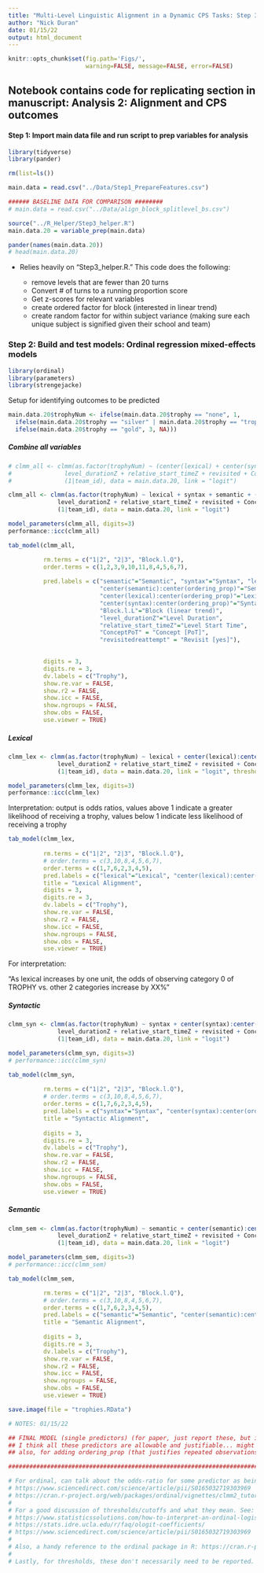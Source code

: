 ```yaml
---
title: "Multi-Level Linguistic Alignment in a Dynamic CPS Tasks: Step 3 Model 2: Trophies"
author: "Nick Duran"
date: 01/15/22
output: html_document
---
```


```r
knitr::opts_chunk$set(fig.path='Figs/',
                      warning=FALSE, message=FALSE, error=FALSE)
```

## Notebook contains code for replicating section in manuscript: Analysis 2: Alignment and CPS outcomes

#### Step 1: Import main data file and run script to prep variables for analysis

```r
library(tidyverse)
library(pander)

rm(list=ls())
```

```r
main.data = read.csv("../Data/Step1_PrepareFeatures.csv")

###### BASELINE DATA FOR COMPARISON ########
# main.data = read.csv("../Data/align_block_splitlevel_bs.csv")

source("../R_Helper/Step3_helper.R")
main.data.20 = variable_prep(main.data)

pander(names(main.data.20))
# head(main.data.20)
```

* Relies heavily on "Step3_helper.R." This code does the following:

  * remove levels that are fewer than 20 turns
  * Convert # of turns to a running proportion score 
  * Get z-scores for relevant variables
  * create ordered factor for block (interested in linear trend)
  * create random factor for within subject variance (making sure each unique subject is signified given their school and team)

### Step 2: Build and test models: Ordinal regression mixed-effects models

```r
library(ordinal)
library(parameters) 
library(strengejacke)
```

Setup for identifying outcomes to be predicted

```r
main.data.20$trophyNum <- ifelse(main.data.20$trophy == "none", 1, 
  ifelse(main.data.20$trophy == "silver" | main.data.20$trophy == "trophy", 2, 
  ifelse(main.data.20$trophy == "gold", 3, NA)))
```
<!-- # main.data.20$trophyBin <- ifelse(main.data.20$trophyNum > 0, 1, 0) -->
<!-- # main.data.20$trophyGoldOrSilver <- ifelse(main.data.20$trophy == "gold", 1, ifelse(main.data.20$trophy == "silver", 0, NA)) -->

##### Combine all variables

<!-- What is the rationale of running all three together? Doing them separately?  -->

<!-- From Dideriksen: "to assess whether the frequency of given grounding mechanisms was uniquely informative as to performance, we also built models including all grounding mechanisms as predictors. This corresponds to asking whether each predictor was still related to performance even when we already know the frequency of the other grounding mechanisms." -->

<!-- A model including all predictors showed that not all predictors maintained evidence of relation to performance. This indicates that not all grounding mechanisms contribute unique information to our understanding of effective conversational coordination. -->

```r
# clmm_all <- clmm(as.factor(trophyNum) ~ (center(lexical) + center(syntax) + center(semantic))*center(ordering_prop) + 
#               level_durationZ + relative_start_timeZ + revisited + Concept + Block.l + 
#               (1|team_id), data = main.data.20, link = "logit")

clmm_all <- clmm(as.factor(trophyNum) ~ lexical + syntax + semantic + (center(lexical) + center(syntax) + center(semantic)):center(ordering_prop) + 
              level_durationZ + relative_start_timeZ + revisited + Concept + Block.l + 
              (1|team_id), data = main.data.20, link = "logit")
```

```r
model_parameters(clmm_all, digits=3)
performance::icc(clmm_all)
```

```r
tab_model(clmm_all,

          rm.terms = c("1|2", "2|3", "Block.l.Q"),
          order.terms = c(1,2,3,9,10,11,8,4,5,6,7),
          
          pred.labels = c("semantic"="Semantic", "syntax"="Syntax", "lexical"="Lexical",
                          "center(semantic):center(ordering_prop)"="Semantic * Time",
                          "center(lexical):center(ordering_prop)"="Lexical * Time",
                          "center(syntax):center(ordering_prop)"="Syntactic * Time",                         
                          "Block.l.L"="Block (linear trend)",
                          "level_durationZ"="Level Duration",
                          "relative_start_timeZ"="Level Start Time",
                          "ConceptPoT" = "Concept [PoT]", 
                          "revisitedreattempt" = "Revisit [yes]"), 

          
          digits = 3,
          digits.re = 3,
          dv.labels = c("Trophy"),
          show.re.var = FALSE,
          show.r2 = FALSE,
          show.icc = FALSE,
          show.ngroups = FALSE,
          show.obs = FALSE,
          use.viewer = TRUE)
```

##### Lexical

<!-- https://cran.r-project.org/web/packages/ordinal/vignettes/clmm2_tutorial.pdf -->

```r
clmm_lex <- clmm(as.factor(trophyNum) ~ lexical + center(lexical):center(ordering_prop) + 
              level_durationZ + relative_start_timeZ + revisited + Concept + Block.l + 
              (1|team_id), data = main.data.20, link = "logit", threshold="flexible")
```

```r
model_parameters(clmm_lex, digits=3)
performance::icc(clmm_lex)
```

Interpretation: output is odds ratios, values above 1 indicate a greater likelihood of receiving a trophy, values below 1 indicate less likelihood of receiving a trophy 

```r
tab_model(clmm_lex,
          
          rm.terms = c("1|2", "2|3", "Block.l.Q"),
          # order.terms = c(3,10,8,4,5,6,7),
          order.terms = c(1,7,6,2,3,4,5),
          pred.labels = c("lexical"="Lexical", "center(lexical):center(ordering_prop)"="Lexical * Order", "Block.l.L"="Block (linear trend)", "level_durationZ"="Level duration", "relative_start_timeZ"="Level start time", "revisitedreattempt" = "Revisit [yes]",  "ConceptPoT" = "Concept [PoT]"),          
          title = "Lexical Alignment",
          digits = 3,
          digits.re = 3,
          dv.labels = c("Trophy"),
          show.re.var = FALSE,
          show.r2 = FALSE,
          show.icc = FALSE,
          show.ngroups = FALSE,
          show.obs = FALSE,
          use.viewer = TRUE)
```

For interpretation:

"As lexical increases by one unit, the odds of observing category 0 of TROPHY vs. other 2 categories increase by XX%"

##### Syntactic

```r
clmm_syn <- clmm(as.factor(trophyNum) ~ syntax + center(syntax):center(ordering_prop) +  
              level_durationZ + relative_start_timeZ + revisited + Concept + Block.l + 
              (1|team_id), data = main.data.20, link = "logit")
```

```r
model_parameters(clmm_syn, digits=3)
# performance::icc(clmm_syn)
```

```r
tab_model(clmm_syn,
          
          rm.terms = c("1|2", "2|3", "Block.l.Q"),
          # order.terms = c(3,10,8,4,5,6,7),
          order.terms = c(1,7,6,2,3,4,5),
          pred.labels = c("syntax"="Syntax", "center(syntax):center(ordering_prop)"="Syntax * Order", "Block.l.L"="Block (linear trend)", "level_durationZ"="Level duration", "relative_start_timeZ"="Level start time", "revisitedreattempt" = "Revisit [yes]",  "ConceptPoT" = "Concept [PoT]"),
          title = "Syntactic Alignment",
          
          digits = 3,
          digits.re = 3,
          dv.labels = c("Trophy"),
          show.re.var = FALSE,
          show.r2 = FALSE,
          show.icc = FALSE,
          show.ngroups = FALSE,
          show.obs = FALSE,
          use.viewer = TRUE)
```

##### Semantic

<!-- ## something to note with semantic is there are ~1700 rows/utterances that have NA values because one of the utterances must contain words not in the semantic space - does this get addressed anywhere in manuscript? -->
```r
clmm_sem <- clmm(as.factor(trophyNum) ~ semantic + center(semantic):center(ordering_prop) + 
              level_durationZ + relative_start_timeZ + revisited + Concept + Block.l + 
              (1|team_id), data = main.data.20, link = "logit")
```

```r
model_parameters(clmm_sem, digits=3)
# performance::icc(clmm_sem)
```

```r
tab_model(clmm_sem,

          rm.terms = c("1|2", "2|3", "Block.l.Q"),
          # order.terms = c(3,10,8,4,5,6,7),
          order.terms = c(1,7,6,2,3,4,5),
          pred.labels = c("semantic"="Semantic", "center(semantic):center(ordering_prop)"="Semantic * Order", "Block.l.L"="Block (linear trend)", "level_durationZ"="Level duration", "relative_start_timeZ"="Level start time", "revisitedreattempt" = "Revisit [yes]",  "ConceptPoT" = "Concept [PoT]"),
          title = "Semantic Alignment",
          
          digits = 3,
          digits.re = 3,
          dv.labels = c("Trophy"),
          show.re.var = FALSE,
          show.r2 = FALSE,
          show.icc = FALSE,
          show.ngroups = FALSE,
          show.obs = FALSE,
          use.viewer = TRUE)
```

```r
save.image(file = "trophies.RData")
```





```r
# NOTES: 01/15/22

## FINAL MODEL (single predictors) (for paper, just report these, but if asked, can report with all included)
## I think all these predictors are allowable and justifiable... might want to see https://www.ncbi.nlm.nih.gov/pmc/articles/PMC5543767/ for further justification
## also, for adding ordering_prop (that justifies repeated observations, but even without it, still shouldn't be a problem with it given a repeated measure for team)

###############################################################################

# For ordinal, can talk about the odds-ratio for some predictor as being X, and this can be interpreted, in terms of the outcome with multiple levels, as a cumulative odds of some percentage of something happening. See:
# https://www.sciencedirect.com/science/article/pii/S0165032719303969
# https://cran.r-project.org/web/packages/ordinal/vignettes/clmm2_tutorial.pdf
# 
# For a good discussion of thresholds/cutoffs and what they mean. See:
# https://www.statisticssolutions.com/how-to-interpret-an-ordinal-logistic-regression/
# https://stats.idre.ucla.edu/r/faq/ologit-coefficients/
# https://www.sciencedirect.com/science/article/pii/S0165032719303969
# 
# Also, a handy reference to the ordinal package in R: https://cran.r-project.org/web/packages/ordinal/ordinal.pdf
# 
# Lastly, for thresholds, these don't necessarily need to be reported. I believe they confirm the assumption of these sorts of models (ordinal) of what is called a "proportional odds assumption" or "parallel lines test." This is assuming that the odds are equal across the levels of the outcome. In our example, the proportional odds assumption means that the odds of being no-coin versus silver or gold (j=1) is the same as the odds of being no-coin and silver versus gold (j=2). But not 100% as to whether having a significant p-value here is what this is indicating. But what is for sure is that the thresholds (coefficients) reported are necessary for computing the predictor coefficients (this is what the two linked papers discuss).
```













